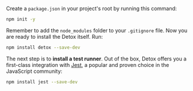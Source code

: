 Create a `package.json` in your project's root by running this command:

```bash
npm init -y
```

Remember to add the `node_modules` folder to your `.gitignore` file.
Now you are ready to install the Detox itself. Run:

```bash npm2yarn
npm install detox --save-dev
```

The next step is to **install a test runner**. Out of the box, Detox offers you a first-class integration
with [Jest](https://jestjs.io), a popular and proven choice in the JavaScript community:

```bash npm2yarn
npm install jest --save-dev
```

